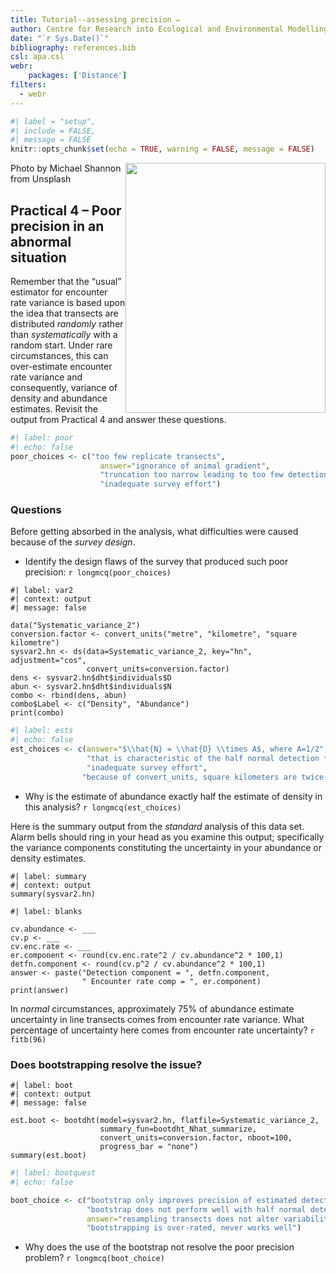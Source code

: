 ```yaml
---
title: Tutorial--assessing precision ✏️
author: Centre for Research into Ecological and Environmental Modelling <br> **University of St Andrews**
date: "`r Sys.Date()`"
bibliography: references.bib
csl: apa.csl
webr:
    packages: ['Distance']
filters: 
  - webr
---
```


```r
#| label = "setup",
#| include = FALSE,
#| message = FALSE
knitr::opts_chunk$set(echo = TRUE, warning = FALSE, message = FALSE)
```
<img src=https://images.unsplash.com/photo-1519599189038-58e6fc7a060d?ixlib=rb-4.0.3&ixid=MnwxMjA3fDB8MHxzZWFyY2h8MTJ8fHVuY2VydGFpbnR5fGVufDB8fDB8fA%3D%3D&auto=format&fit=crop&w=500&q=60 width=320 height=400 style="float:right">

<p style="text-align:right font-size:70%">Photo by Michael Shannon from Unsplash</p>

## Practical 4 -- Poor precision in an abnormal situation

Remember that the "usual" estimator for encounter rate variance is based upon the idea that transects are distributed *randomly* rather than *systematically* with a random start. Under rare circumstances, this can over-estimate encounter rate variance and consequently, variance of density and abundance estimates.  Revisit the output from Practical 4 and answer these questions.


```r
#| label: poor
#| echo: false
poor_choices <- c("too few replicate transects",
                    answer="ignorance of animal gradient",
                    "truncation too narrow leading to too few detections",
                    "inadequate survey effort")
```

### Questions

Before getting absorbed in the analysis, what difficulties were caused because of the *survey design*.

- Identify the design flaws of the survey that produced such poor precision: `r longmcq(poor_choices)`

```webr-r
#| label: var2
#| context: output
#| message: false

data("Systematic_variance_2")
conversion.factor <- convert_units("metre", "kilometre", "square kilometre")
sysvar2.hn <- ds(data=Systematic_variance_2, key="hn", adjustment="cos",
                 convert_units=conversion.factor)
dens <- sysvar2.hn$dht$individuals$D
abun <- sysvar2.hn$dht$individuals$N
combo <- rbind(dens, abun)
combo$Label <- c("Density", "Abundance")
print(combo)
```

```r
#| label: ests
#| echo: false
est_choices <- c(answer="$\\hat{N} = \\hat{D} \\times A$, where A=1/2",
                 "that is characteristic of the half normal detection function",
                 "inadequate survey effort",
                "because of convert_units, square kilometers are twice as large as kilometers" )
```

- Why is the estimate of abundance exactly half the estimate of density in this analysis? `r longmcq(est_choices)`

Here is the summary output from the *standard* analysis of this data set. Alarm bells should ring in your head as you examine this output; specifically the variance components constituting the uncertainty in your abundance or density estimates. 

```webr-r
#| label: summary
#| context: output
summary(sysvar2.hn)
```

```webr-r
#| label: blanks

cv.abundance <- ___
cv.p <- ___
cv.enc.rate <- ___
er.component <- round(cv.enc.rate^2 / cv.abundance^2 * 100,1)
detfn.component <- round(cv.p^2 / cv.abundance^2 * 100,1)
answer <- paste("Detection component = ", detfn.component,
                " Encounter rate comp = ", er.component)
print(answer)
```

In *normal* circumstances, approximately 75% of abundance estimate uncertainty in line transects comes from encounter rate variance. What percentage of uncertainty here comes from encounter rate uncertainty? `r fitb(96)`

### Does bootstrapping resolve the issue?

```webr-r
#| label: boot
#| context: output
#| message: false

est.boot <- bootdht(model=sysvar2.hn, flatfile=Systematic_variance_2,
                    summary_fun=bootdht_Nhat_summarize, 
                    convert_units=conversion.factor, nboot=100,
                    progress_bar = "none")
summary(est.boot)
```

```r
#| label: bootquest
#| echo: false

boot_choice <- c("bootstrap only improves precision of estimated detection function",
                 "bootstrap does not perform well with half normal detection function",
                 answer="resampling transects does not alter variability in encounter rate between transects",
                 "bootstrapping is over-rated, never works well")
```

- Why does the use of the bootstrap not resolve the poor precision problem? `r longmcq(boot_choice)`

